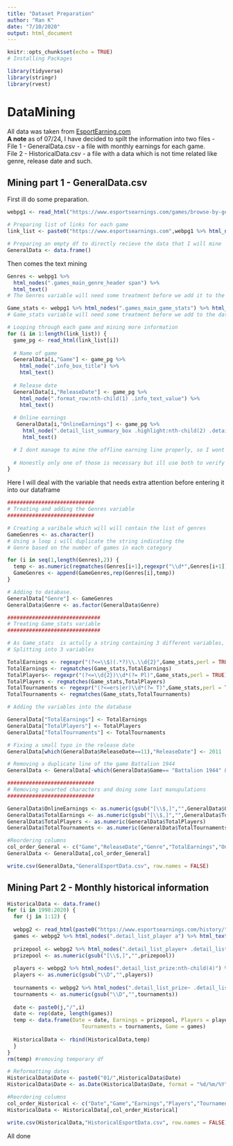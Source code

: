 ```yaml
---
title: "Dataset Preparation"
author: "Ran K"
date: "7/10/2020"
output: html_document
---
```


```r
knitr::opts_chunk$set(echo = TRUE)
# Installing Packages

library(tidyverse)
library(stringr)
library(rvest)
```

# DataMining

All data was taken from [EsportEarning.com](www.esportsearnings.com) <br>
**A note** as of 07/24, I have decided to spilt the information into two files - <br>
File 1 - GeneralData.csv - a file with monthly earnings for each game. <br>
File 2 - HistoricalData.csv - a file with a data which is not time related like genre, release date and such.

## Mining part 1 - GeneralData.csv

First ill do some preparation.

```r
webpg1 <- read_html("https://www.esportsearnings.com/games/browse-by-genre")

# Preparing list of links for each game
link_list <- paste0("https://www.esportsearnings.com",webpg1 %>% html_nodes(".games_main_game_title a") %>% html_attr("href"))

# Preparing an empty df to directly recieve the data that I will mine
GeneralData <- data.frame()

```

Then comes the text mining

``` r

Genres <- webpg1 %>%
  html_nodes(".games_main_genre_header span") %>%
  html_text()
# The Genres variable will need some treatment before we add it to the database

Game_stats <- webpg1 %>% html_nodes(".games_main_game_stats") %>% html_text()
# Game_stats variable will need some treatment before we add to the database

# Looping through each game and mining more information
for (i in 1:length(link_list)) {
  game_pg <- read_html(link_list[i])
  
  # Name of game
  GeneralData[i,"Game"] <- game_pg %>% 
    html_node(".info_box_title") %>% 
    html_text()
  
  # Release date
  GeneralData[i,"ReleaseDate"] <- game_pg %>% 
    html_node(".format_row:nth-child(1) .info_text_value") %>% 
    html_text()
  
  # Online earnings
   GeneralData[i,"OnlineEarnings"] <- game_pg %>% 
     html_node(".detail_list_summary_box .highlight:nth-child(2) .detail_list_prize:nth-child(2)") %>% 
     html_text()

  # I dont manage to mine the offline earning line properly, so I wont include in the file and compute it by myself
  
  # Honestly only one of those is necessary but ill use both to verify that the total amount of earnings is valid
}  

```


Here I will deal with the variable that needs extra attention before entering it into our dataframe


``` r

############################
# Treating and adding the Genres variable
############################

# Creating a varibale which will will contain the list of genres
GameGenres <- as.character()
# Using a loop i will duplicate the string indicating the
# Genre based on the number of games in each category

for (i in seq(1,length(Genres),2)) {
  temp <- as.numeric(regmatches(Genres[i+1],regexpr("\\d*",Genres[i+1])))
  GameGenres <- append(GameGenres,rep(Genres[i],temp))
}

# Adding to database.
GeneralData["Genre"] <- GameGenres
GeneralData$Genre <- as.factor(GeneralData$Genre)

##############################
# Treating Game_stats variable
##############################

# As Game_stats  is actully a string containing 3 different variables, ill split it first then add to the database.
# Splitting into 3 variables

TotalEarnings <- regexpr("(?<=\\$)(.*?)\\.\\d{2}",Game_stats,perl = TRUE)
TotalEarnings <- regmatches(Game_stats,TotalEarnings)
TotalPlayers<- regexpr("(?<=\\d{2})\\d*(?= Pl)",Game_stats,perl = TRUE)
TotalPlayers <- regmatches(Game_stats,TotalPlayers)
TotalTournaments <- regexpr("(?<=ers|er)\\d*(?= T)",Game_stats,perl = TRUE)
TotalTournaments <- regmatches(Game_stats,TotalTournaments)

# Adding the variables into the database

GeneralData["TotalEarnings"] <- TotalEarnings
GeneralData["TotalPlayers"] <- TotalPlayers
GeneralData["TotalTournaments"] <- TotalTournaments

# Fixing a small typo in the release date
GeneralData[which(GeneralData$ReleaseDate==11),"ReleaseDate"] <- 2011

# Removing a duplicate line of the game Battalion 1944
GeneralData <- GeneralData[-which(GeneralData$Game== "Battalion 1944" & GeneralData$TotalTournaments == 0),]

############################
# Removing unwarted characters and doing some last manupulations
############################

GeneralData$OnlineEarnings <- as.numeric(gsub("[\\$,]","",GeneralData$OnlineEarnings))
GeneralData$TotalEarnings <- as.numeric(gsub("[\\$,]","",GeneralData$TotalEarnings))
GeneralData$TotalPlayers <- as.numeric(GeneralData$TotalPlayers)
GeneralData$TotalTournaments <- as.numeric(GeneralData$TotalTournaments)

#Reordering columns
col_order_General <- c("Game","ReleaseDate","Genre","TotalEarnings","OnlineEarnings","TotalPlayers","TotalTournaments")
GeneralData <- GeneralData[,col_order_General]

```


```r

write.csv(GeneralData,"GeneralEsportData.csv", row.names = FALSE)

```


## Mining Part 2 - Monthly historical information


```r
HistoricalData <- data.frame()
for (i in 1998:2020) {
  for (j in 1:12) {
  
  webpg2 <- read_html(paste0("https://www.esportsearnings.com/history/",i,"-",j,"/games"))
  games <- webpg2 %>% html_nodes(".detail_list_player a") %>% html_text()
  
  prizepool <- webpg2 %>% html_nodes(".detail_list_player+ .detail_list_prize") %>% html_text()
  prizepool <- as.numeric(gsub("[\\$,]","",prizepool))
  
  players <- webpg2 %>% html_nodes(".detail_list_prize:nth-child(4)") %>% html_text()
  players <- as.numeric(gsub("\\D","",players))
  
  tournaments <- webpg2 %>% html_nodes(".detail_list_prize~ .detail_list_prize+ .detail_list_prize") %>% html_text()
  tournaments <- as.numeric(gsub("\\D","",tournaments))
  
  date <- paste0(j,"/",i)
  date <- rep(date, length(games))
  temp <- data.frame(Date = date, Earnings = prizepool, Players = players,
                        Tournaments = tournaments, Game = games)
  
  HistoricalData <- rbind(HistoricalData,temp)
  }
}
rm(temp) #removing temporary df
```


```r
# Reformatting dates
HistoricalData$Date <- paste0("01/",HistoricalData$Date)
HistoricalData$Date <- as.Date(HistoricalData$Date, format = "%d/%m/%Y")

#Reordering columns
col_order_Historical <- c("Date","Game","Earnings","Players","Tournaments")
HistoricalData <- HistoricalData[,col_order_Historical]

```


```r

write.csv(HistoricalData,"HistoricalEsportData.csv", row.names = FALSE)

```


All done












